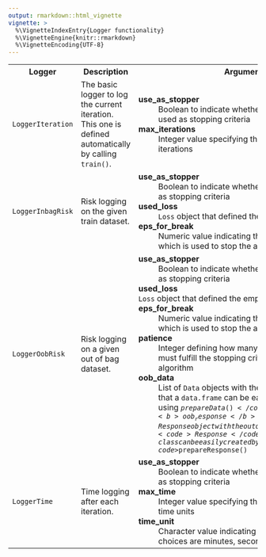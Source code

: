 ```yaml
---
output: rmarkdown::html_vignette
vignette: >
  %\VignetteIndexEntry{Logger functionality}
  %\VignetteEngine{knitr::rmarkdown}
  %\VignetteEncoding{UTF-8}
---
```



<table>
  <tr>
    <th>Logger</th>
    <th>Description</th>
    <th>Arguments</th>
  </tr>
  <tr>
    <td><code>LoggerIteration</code></td>
    <td>
      The basic logger to log the current iteration. This one is defined automatically by calling <code>train()</code>.
    </td>
    <td>
      <dt><b>use_as_stopper</b></dt> <dd>Boolean to indicate whether this logger should also used as stopping criteria</dd>
      <dt><b>max_iterations</b></dt> <dd>Integer value specifying the maximal numbers of iterations</dd>
    </td>
  </tr>
  <tr>
    <td><code>LoggerInbagRisk</code></td>
    <td>
      Risk logging on the given train dataset.
    </td>
    <td>
      <dt><b>use_as_stopper</b></dt> <dd>Boolean to indicate whether this logger should used as stopping criteria</dd>
      <dt><b>used_loss</b></dt><dd><code>Loss</code> object that defined the empirical risk</dd>
      <dt><b>eps_for_break</b></dt> <dd>Numeric value indicating the relative improvement which is used to stop the algorithm</dd>
    </td>
  </tr>
  <tr>
    <td><code>LoggerOobRisk</code></td>
    <td>
      Risk logging on a given out of bag dataset.
    </td>
    <td>
      <dt><b>use_as_stopper</b></dt> <dd>Boolean to indicate whether this logger should used as stopping criteria</dd>
      <dt><b>used_loss</b></dt><code>Loss</code> object that defined the empirical risk
      <dt><b>eps_for_break</b></dt> <dd>Numeric value indicating the relative improvement which is used to stop the algorithm</dd>
      <dt><b>patience</b></dt> <dd>Integer defining how many consecutive iterations must fulfill the stopping criteria to finally stop the algorithm</dd>
      <dt><b>oob_data</b></dt> <dd>List of <code>Data</code> objects with the out of bag data. Note that a <code>data.frame</code> can be easily transformed by using <code>$prepareData()</code></dd>
      <dt><b>oob_response</b></dt> <dd>Response object with the out of bag response. Note that a <code>Response</code> class can be easily created by <code>$prepareResponse()</code></dd>
    </td>
  </tr>
  <tr>
    <td><code>LoggerTime</code></td>
    <td>
      Time logging after each iteration.
    </td>
    <td>
      <dt><b>use_as_stopper</b></dt> <dd>Boolean to indicate whether this logger should used as stopping criteria</dd>
      <dt><b>max_time</b></dt> <dd>Integer value specifying the the maximal number of time units</dd>
      <dt><b>time_unit</b></dt> <dd>Character value indicating the time unit (possible choices are minutes, seconds, or microseconds)</dd>
    </td>
  </tr>
</table>